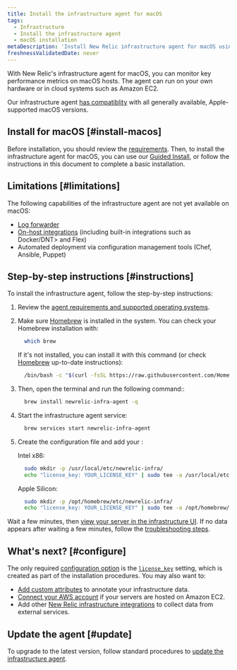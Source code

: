 ```yaml
---
title: Install the infrastructure agent for macOS
tags:
  - Infrastructure
  - Install the infrastructure agent
  - macOS installation
metaDescription: 'Install New Relic infrastructure agent for macOS using Homebrew.'
freshnessValidatedDate: never
---
```


With New Relic's infrastructure agent for macOS, you can monitor key performance metrics on macOS hosts. The agent can run on your own hardware or in cloud systems such as Amazon EC2.

Our infrastructure agent [has compatiblity](/docs/infrastructure/install-infrastructure-agent/get-started/requirements-infrastructure-agent) with all generally available, Apple-supported macOS versions.

## Install for macOS [#install-macos]

Before installation, you should review the [requirements](/docs/infrastructure/new-relic-infrastructure/getting-started/compatibility-requirements-new-relic-infrastructure). Then, to install the infrastructure agent for macOS, you can use our [Guided Install](/docs/full-stack-observability/observe-everything/get-started/new-relic-guided-install-overview/), or follow the instructions in this document to complete a basic installation.

## Limitations [#limitations]

The following capabilities of the infrastructure agent are not yet available on macOS:

* [Log forwarder](/docs/logs/enable-log-management-new-relic/enable-log-monitoring-new-relic/forward-your-logs-using-infrastructure-agent/)
* [On-host integrations](/docs/integrations/host-integrations/get-started/introduction-host-integrations/) (including built-in integrations such as <DNT>Docker/DNT> and Flex)
* Automated deployment via configuration management tools (Chef, Ansible, <DNT>Puppet</DNT>)

## Step-by-step instructions [#instructions]

To install the infrastructure agent, follow the step-by-step instructions:

1. Review the [agent requirements and supported operating systems](/docs/infrastructure/new-relic-infrastructure/getting-started/compatibility-requirements-new-relic-infrastructure).

2. Make sure [Homebrew](https://brew.sh/) is installed in the system.
    You can check your Homebrew installation with:

    ```bash
      which brew
    ```

    If it's not installed, you can install it with this command (or check [Homebrew](https://brew.sh/) up-to-date instructions):

    ```bash
      /bin/bash -c "$(curl -fsSL https://raw.githubusercontent.com/Homebrew/install/HEAD/install.sh)"
    ```

3. Then, open the terminal and run the following command::

    ```bash
      brew install newrelic-infra-agent -q
    ```

4. Start the infrastructure agent service:

    ```bash
      brew services start newrelic-infra-agent
    ```

5. Create the configuration file and add your <InlinePopover type="licenseKey" />:

    Intel x86:

    ```bash
      sudo mkdir -p /usr/local/etc/newrelic-infra/
      echo "license_key: YOUR_LICENSE_KEY" | sudo tee -a /usr/local/etc/newrelic-infra/newrelic-infra.yml
    ```

    Apple Silicon:
    
    ```bash
      sudo mkdir -p /opt/homebrew/etc/newrelic-infra/
      echo "license_key: YOUR_LICENSE_KEY" | sudo tee -a /opt/homebrew/etc/newrelic-infra/newrelic-infra.yml

Wait a few minutes, then [view your server in the infrastructure UI](/docs/infrastructure/infrastructure-ui-pages/infra-ui-overview). If no data appears after waiting a few minutes, follow the [troubleshooting steps](/docs/infrastructure/new-relic-infrastructure/troubleshooting/no-data-appears-infrastructure).

<InstallFeedback />

## What's next? [#configure]

The only required [configuration option](/docs/infrastructure/install-configure-infrastructure/configuration/configure-infrastructure-agent) is the [`license_key`](/docs/Infrastructure-configure-your-agent#conf-license_key) setting, which is created as part of the installation procedures. You may also want to:

* [Add custom attributes](/docs/Infrastructure-configure-your-agent#conf-custom_attributes) to annotate your infrastructure data.
* [Connect your AWS account](/docs/infrastructure-amazon-aws-ec2-integration#connect) if your servers are hosted on Amazon EC2.
* Add other [New Relic infrastructure integrations](/docs/infrastructure/integrations-getting-started/getting-started/introduction-infrastructure-integrations) to collect data from external services.

## Update the agent [#update]

To upgrade to the latest version, follow standard procedures to [update the infrastructure agent](/docs/infrastructure/new-relic-infrastructure/installation/update-infrastructure-agent).
